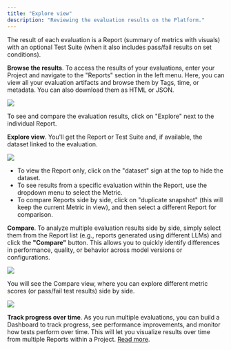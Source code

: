 ```yaml
---
title: "Explore view"
description: "Reviewing the evaluation results on the Platform."
---
```


The result of each evaluation is a Report (summary of metrics with visuals) with an optional Test Suite (when it also includes pass/fail results on set conditions).

**Browse the results**. To access the results of your evaluations, enter your Project and navigate to the "Reports" section in the left menu. Here, you can view all your evaluation artifacts and browse them by Tags, time, or metadata. You can also download them as HTML or JSON.

![](/images/evals_browse_reports-min.png)

To see and compare the evaluation results, click on "Explore" next to the individual Report.

**Explore view**. You'll get the Report or Test Suite and, if available, the dataset linked to the evaluation.

![](/images/evals_explore_view-min.png)

- To view the Report only, click on the "dataset" sign at the top to hide the dataset.
- To see results from a specific evaluation within the Report, use the dropdown menu to select the Metric.
- To compare Reports side by side, click on "duplicate snapshot" (this will keep the current Metric in view), and then select a different Report for comparison.

**Compare**. To analyze multiple evaluation results side by side, simply select them from the Report list (e.g., reports generated using different LLMs) and click the **"Compare"** button. This allows you to quickly identify differences in performance, quality, or behavior across model versions or configurations.

![](/images/platform_compare_select.png)

You will see the Compare view, where you can explore different metric scores (or pass/fail test results) side by side.

![](/images/platform_compare_view.png)

**Track progress over time**. As you run multiple evaluations, you can build a Dashboard to track progress, see performance improvements, and monitor how tests perform over time. This will let you visualize results over time from multiple Reports within a Project. [Read more](/docs/platform/dashboard_overview).